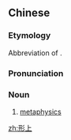 ==Chinese==
{{zh-forms}}

===Etymology===
Abbreviation of {{zh-l|形而上學}}.

===Pronunciation===
{{zh-pron
|m=xíngshàng
|c=jing4 soeng6
|cat=n
}}

===Noun===
{{zh-noun}}

# [[metaphysics]]

[[zh:形上]]